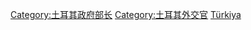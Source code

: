 [[Category:土耳其政府部长|Category:土耳其政府部长]]
[[Category:土耳其外交官|Category:土耳其外交官]]
[[Category:各國外交首长|Türkiya]]